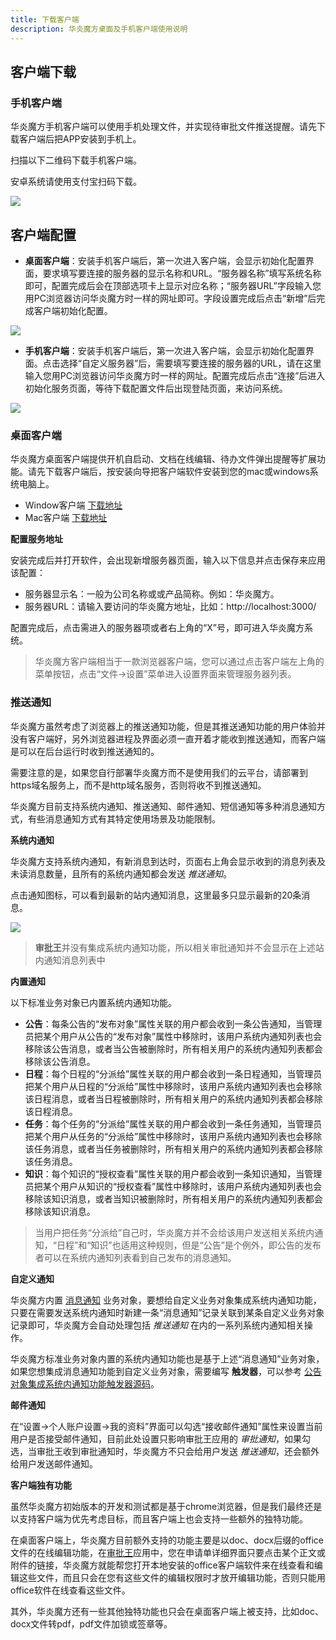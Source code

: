 ```yaml
---
title: 下载客户端
description: 华炎魔方桌面及手机客户端使用说明
---
```


## 客户端下载

### 手机客户端

华炎魔方手机客户端可以使用手机处理文件，并实现待审批文件推送提醒。请先下载客户端后把APP安装到手机上。

扫描以下二维码下载手机客户端。


<alert type="info">
安卓系统请使用支付宝扫码下载。

</alert>

 ![](https://console.steedos.cn/api/files/images/AugicaRh6QD4kExTQ)

## 客户端配置

* **桌面客户端**：安装手机客户端后，第一次进入客户端，会显示初始化配置界面，要求填写要连接的服务器的显示名称和URL。“服务器名称”填写系统名称即可，配置完成后会在顶部选项卡上显示对应名称；“服务器URL”字段输入您用PC浏览器访问华炎魔方时一样的网址即可。字段设置完成后点击“新增”后完成客户端初始化配置。

 ![](https://console.steedos.cn/api/files/images/ohJnXQ5j6Ryx2LcbR)

* **手机客户端**：安装手机客户端后，第一次进入客户端，会显示初始化配置界面。点击选择“自定义服务器”后，需要填写要连接的服务器的URL，请在这里输入您用PC浏览器访问华炎魔方时一样的网址。配置完成后点击“连接”后进入初始化服务页面，等待下载配置文件后出现登陆页面，来访问系统。

 ![](https://console.steedos.cn/api/files/images/zCacMdBLcuGAvHidv)


### 桌面客户端

华炎魔方桌面客户端提供开机自启动、文档在线编辑、待办文件弹出提醒等扩展功能。请先下载客户端后，按安装向导把客户端软件安装到您的mac或windows系统电脑上。

* Window客户端 [下载地址](https://www-steedos-com.oss-accelerate.aliyuncs.com/apps/messenger/desktop/5.3.0/steedos-5.3.0-win.exe)
* Mac客户端 [下载地址](https://www-steedos-com.oss-accelerate.aliyuncs.com/apps/messenger/desktop/4.3.2/steedos-4.3.2-mac.dmg)

**配置服务地址**

安装完成后并打开软件，会出现新增服务器页面，输入以下信息并点击保存来应用该配置：

* 服务器显示名：一般为公司名称或或产品简称。例如：华炎魔方。
* 服务器URL：请输入要访问的华炎魔方地址，比如：http://localhost:3000/

配置完成后，点击需进入的服务器项或者右上角的“X”号，即可进入华炎魔方系统。

> 华炎魔方客户端相当于一款浏览器客户端，您可以通过点击客户端左上角的菜单按钮，点击“文件->设置”菜单进入设置界面来管理服务器列表。


### 推送通知

华炎魔方虽然考虑了浏览器上的推送通知功能，但是其推送通知功能的用户体验并没有客户端好，另外浏览器进程及界面必须一直开着才能收到推送通知，而客户端是可以在后台运行时收到推送通知的。

需要注意的是，如果您自行部署华炎魔方而不是使用我们的云平台，请部署到https域名服务上，而不是http域名服务，否则将收不到推送通知。

华炎魔方目前支持系统内通知、推送通知、邮件通知、短信通知等多种消息通知方式，有些消息通知方式有其特定使用场景及功能限制。


**系统内通知**

华炎魔方支持系统内通知，有新消息到达时，页面右上角会显示收到的消息列表及未读消息数量，且所有的系统内通知都会发送 *推送通知*。

点击通知图标，可以看到最新的站内通知消息，这里最多只显示最新的20条消息。

 ![](https://console.steedos.cn/api/files/images/SuDokQJ63Tc5JcWod)

> **审批王**并没有集成系统内通知功能，所以相关审批通知并不会显示在上述站内通知消息列表中


**内置通知**

以下标准业务对象已内置系统内通知功能。

* **公告**：每条公告的“发布对象”属性关联的用户都会收到一条公告通知，当管理员把某个用户从公告的“发布对象”属性中移除时，该用户系统内通知列表也会移除该公告消息，或者当公告被删除时，所有相关用户的系统内通知列表都会移除该公告消息。
* **日程**：每个日程的“分派给”属性关联的用户都会收到一条日程通知，当管理员把某个用户从日程的“分派给”属性中移除时，该用户系统内通知列表也会移除该日程消息，或者当日程被删除时，所有相关用户的系统内通知列表都会移除该日程消息。
* **任务**：每个任务的“分派给”属性关联的用户都会收到一条任务通知，当管理员把某个用户从任务的“分派给”属性中移除时，该用户系统内通知列表也会移除该任务消息，或者当任务被删除时，所有相关用户的系统内通知列表都会移除该任务消息。
* **知识**：每个知识的“授权查看”属性关联的用户都会收到一条知识通知，当管理员把某个用户从知识的“授权查看”属性中移除时，该用户系统内通知列表也会移除该知识消息，或者当知识被删除时，所有相关用户的系统内通知列表都会移除该知识消息。

> 当用户把任务“分派给”自己时，华炎魔方并不会给该用户发送相关系统内通知，“日程”和“知识”也适用这种规则，但是“公告”是个例外，即公告的发布者可以在系统内通知列表看到自己发布的消息通知。


**自定义通知**

华炎魔方内置 [消息通知](https://github.com/steedos/steedos-platform/blob/1.23/packages/standard-objects/notifications.object.yml) 业务对象，要想给自定义业务对象集成系统内通知功能，只要在需要发送系统内通知时新建一条“消息通知”记录关联到某条自定义业务对象记录即可，华炎魔方会自动处理包括 *推送通知* 在内的一系列系统内通知相关操作。

华炎魔方标准业务对象内置的系统内通知功能也是基于上述“消息通知”业务对象，如果您想集成消息通知功能到自定义业务对象，需要编写 **触发器**，可以参考 [公告对象集成系统内通知功能触发器源码](https://github.com/steedos/steedos-platform/blob/1.23/packages/standard-objects/announcements.trigger.js)。


**邮件通知**

在“设置->个人账户设置->我的资料”界面可以勾选“接收邮件通知”属性来设置当前用户是否接受邮件通知，目前此处设置只影响审批王应用的 *审批通知*，如果勾选，当审批王收到审批通知时，华炎魔方不只会给用户发送 *推送通知*，还会额外给用户发送邮件通知。


**客户端独有功能**

虽然华炎魔方初始版本的开发和测试都是基于chrome浏览器，但是我们最终还是以支持客户端为优先考虑目标，而且客户端上也会支持一些额外的独特功能。

在桌面客户端上，华炎魔方目前额外支持的功能主要是以doc、docx后缀的office文件的在线编辑功能，在[审批王](https://www.steedos.cn/docs/user/workflow)应用中，您在申请单详细界面只要点击某个正文或附件的链接，华炎魔方就能帮您打开本地安装的office客户端软件来在线查看和编辑这些文件，而且只会在您有这些文件的编辑权限时才放开编辑功能，否则只能用office软件在线查看这些文件。

其外，华炎魔方还有一些其他独特功能也只会在桌面客户端上被支持，比如doc、docx文件转pdf，pdf文件加锁或签章等。